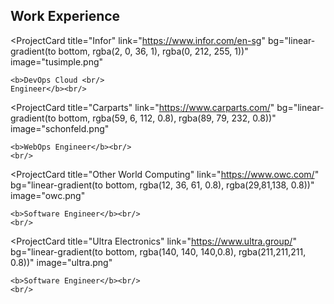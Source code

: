 ## Work Experience

<ProjectCard
  title="Infor"
  link="https://www.infor.com/en-sg"
  bg="linear-gradient(to bottom, rgba(2, 0, 36, 1), rgba(0, 212, 255, 1))"
  image="tusimple.png"
>
    <b>DevOps Cloud <br/>
    Engineer</b><br/>
</ProjectCard>

<ProjectCard
  title="Carparts"
  link="https://www.carparts.com/"
  bg="linear-gradient(to bottom, rgba(59, 6, 112, 0.8), rgba(89, 79, 232, 0.8))"
  image="schonfeld.png"
>
    <b>WebOps Engineer</b><br/>
    <br/>
</ProjectCard>

<ProjectCard
  title="Other World Computing"
  link="https://www.owc.com/"
  bg="linear-gradient(to bottom, rgba(12, 36, 61, 0.8), rgba(29,81,138, 0.8))"
  image="owc.png"
>
    <b>Software Engineer</b><br/>
    <br/>
</ProjectCard>

<ProjectCard
  title="Ultra Electronics"
  link="https://www.ultra.group/"
  bg="linear-gradient(to bottom, rgba(140, 140, 140,0.8), rgba(211,211,211, 0.8))"
  image="ultra.png"
>
    <b>Software Engineer</b><br/>
    <br/>
</ProjectCard>
